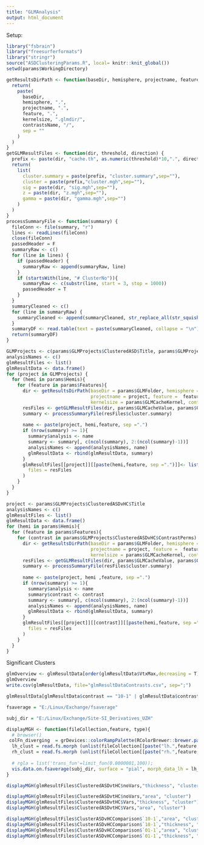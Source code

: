 ```yaml
---
title: "GLMAnalysis"
output: html_document
---
```

Setup:

```r
library("fsbrain")
library("freesurferformats")
library("stringr")
source("ASDClusteringParams.R", local= knitr::knit_global())
setwd(params$WorkingDirectory)

```

```r
getResultsDirPath <- function(baseDir, hemisphere, projectname, feature, kernelsize, contrastsName) {
  return(
    paste(
      baseDir,
      hemisphere, ".",
      projectname, ".",
      feature, ".",
      kernelsize, ".glmdir/",
      contrastsName, "/",
      sep = ""
    )
  )
}
getGLMResultFiles <- function(dir, threshold, direction) {
  prefix <- paste(dir, "cache.th", as.numeric(threshold)*10,".", direction,".sig.", sep ="")
  return(
    list(
      cluster.summary = paste(prefix, "cluster.summary",sep=""),
      cluster = paste(prefix,"cluster.mgh",sep=""),
      sig = paste(dir, "sig.mgh",sep=""),
      z = paste(dir, "z.mgh",sep=""),
      gamma = paste(dir, "gamma.mgh",sep="")
    )
  )
}
processSummaryFile <- function(summary) {
  fileConn <- file(summary, "r")
  lines <- readLines(fileConn)
  close(fileConn)
  passedHeader = F
  summaryRaw <- c()
  for (line in lines) {
    if (passedHeader) {
      summaryRaw <- append(summaryRaw, line)
    }
    if (startsWith(line, "# ClusterNo")){
      summaryRaw <- c(substr(line, start = 3, stop = 1000))
      passedHeader = T
    }
  }
  summaryCleaned <- c()
  for (line in summaryRaw) {
    summaryCleaned <- append(summaryCleaned, str_replace_all(str_squish(line)," ", ";"))
  }
  summaryDF <- read.table(text = paste(summaryCleaned, collapse = "\n"), sep = ";", header = T, stringsAsFactors = F)
  return(summaryDF)
}
```

```r
GLMProjects <- c(params$GLMProjects$ClusteredASD$Title, params$GLMProjects$ClusteredASDvHC$Title, params$GLMProjects$ASDvHC$Title)
analysisNames <- c()
glmResultFiles <- list()
glmResultData <- data.frame()
for (project in GLMProjects) {
  for (hemi in params$Hemis){
    for (feature in params$Features){
      dir <- getResultsDirPath(baseDir = params$GLMFolder, hemisphere = hemi, 
                               projectname = project, feature =  feature,
                               kernelsize = params$GLMCacheKernel, contrastsName = project)
      resFiles <- getGLMResultFiles(dir, params$GLMCacheValue, params$GLMDirections$absolute)
      summary <- processSummaryFile(resFiles$cluster.summary)
      
      name <- paste(project, hemi,feature, sep =".")
      if (nrow(summary) >= 1){
        summary$analysis <- name
        summary <- summary[, c(ncol(summary), 2:(ncol(summary)-1))]
        analysisNames <- append(analysisNames, name)
        glmResultData <- rbind(glmResultData, summary)
      }
      glmResultFiles[[project]][[paste(hemi,feature, sep =".")]]<- list (
        files = resFiles
      )
    }
  }
}

```

```r
project <- params$GLMProjects$ClusteredASDvHC$Title
analysisNames <- c()
glmResultFiles <- list()
glmResultData <- data.frame()
for (hemi in params$Hemis){
  for (feature in params$Features){
    for (contrast in params$GLMProjects$ClusteredASDvHC$ContrastPerms) {
      dir <- getResultsDirPath(baseDir = params$GLMFolder, hemisphere = hemi, 
                               projectname = project, feature =  feature,
                               kernelsize = params$GLMCacheKernel, contrastsName = paste(project, contrast, sep=""))
      resFiles <- getGLMResultFiles(dir, params$GLMCacheValue, params$GLMDirections$absolute)
      summary <- processSummaryFile(resFiles$cluster.summary)
      
      name <- paste(project, hemi ,feature, sep =".")
      if (nrow(summary) >= 1){
        summary$analysis <- name
        summary$contrast <- contrast
        summary <- summary[, c(ncol(summary), 2:(ncol(summary)-1))]
        analysisNames <- append(analysisNames, name)
        glmResultData <- rbind(glmResultData, summary)
      }
      glmResultFiles[[project]][[contrast]][[paste(hemi,feature, sep =".")]]<- list (
        files = resFiles
      )
    }
  }
}


```
Significant Clusters
```r
glmOverview <- glmResultData[order(glmResultData$VtxMax,decreasing = T),c("analysis","contrast", "Size.mm.2." , "CWP","Annot")]
glmOverview
write.csv(glmResultData, file="glmResultDataContrasts.csv", sep=";")
```
```r
glmResultData[glmResultData$contrast == "10-1" | glmResultData$contrast == "01-1",c("analysis","contrast", "WghtVtx" , "CWP","Annot")]
```

```r
fsaverage = "E:/Linux/Exchange/fsaverage"

subj_dir = "E:/Linux/Exchange/Site-SI_Derivatives_UZH"

displayMGH <- function(fileCollection,feature, type){
  # browser()
 colFn_diverging  = grDevices::colorRampPalette(RColorBrewer::brewer.pal(11, name="RdBu"));
  lh_clust = read.fs.morph (unlist(fileCollection[[paste("lh.",feature, sep="")]]$files[type]), "mgh")
  rh_clust = read.fs.morph (unlist(fileCollection[[paste("rh.",feature,sep="")]]$files[type]), "mgh")
  
  # rgla = list('trans_fun'=limit_fun(0.0000001,100));
  vis.data.on.fsaverage(subj_dir, surface = "pial", morph_data_lh = lh_clust, morph_data_rh = rh_clust,bg="aparc", style ="default",  views=c('t4'),draw_colorbar =T, makecmap_options = list('colFn'=colFn_diverging, 'symm'=TRUE))#,rglactions=rgla)
}

displayMGH(glmResultFiles$ClusteredASDvtHC$noVars,"thickness", "cluster")

displayMGH(glmResultFiles$ClusteredASDvtHC$noVars,"area", "cluster")
displayMGH(glmResultFiles$ClusteredASDvtHC$Vars,"thickness", "cluster")
displayMGH(glmResultFiles$ClusteredASDvtHC$Vars,"area", "cluster")

displayMGH(glmResultFiles$ClusterASDvHCComparison$`10-1`,"area", "cluster")
displayMGH(glmResultFiles$ClusterASDvHCComparison$`10-1`,"thickness", "cluster")
displayMGH(glmResultFiles$ClusterASDvHCComparison$`01-1`,"area", "cluster")
displayMGH(glmResultFiles$ClusterASDvHCComparison$`01-1`,"thickness", "cluster")

```